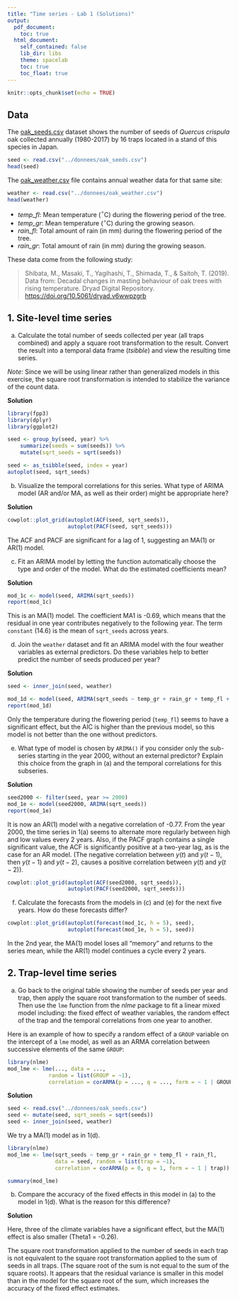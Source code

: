 ---
title: "Time series - Lab 1 (Solutions)"
output:
  pdf_document:
    toc: true
  html_document:
    self_contained: false
    lib_dir: libs
    theme: spacelab
    toc: true
    toc_float: true
---

```{r setup, include=FALSE}
knitr::opts_chunk$set(echo = TRUE)
```

## Data

The [oak_seeds.csv](../donnees/oak_seeds.csv) dataset shows the number of seeds of *Quercus crispula* oak collected annually (1980-2017) by 16 traps located in a stand of this species in Japan.

```{r}
seed <- read.csv("../donnees/oak_seeds.csv")
head(seed)
```

The [oak_weather.csv](../donnees/oak_weather.csv) file contains annual weather data for that same site:

```{r}
weather <- read.csv("../donnees/oak_weather.csv")
head(weather)
```

- *temp_fl*: Mean temperature ($^{\circ}$C) during the flowering period of the tree.
- *temp_gr*: Mean temperature ($^{\circ}$C) during the growing season.
- *rain_fl*: Total amount of rain (in mm) during the flowering period of the tree.
- *rain_gr*: Total amount of rain (in mm) during the growing season.

These data come from the following study:

> Shibata, M., Masaki, T., Yagihashi, T., Shimada, T., & Saitoh, T. (2019). Data from: Decadal changes in masting behaviour of oak trees with rising temperature. Dryad Digital Repository. [https://doi.org/10.5061/dryad.v6wwpzgrb](https://doi.org/10.5061/dryad.v6wwpzgrb)


## 1. Site-level time series

(a) Calculate the total number of seeds collected per year (all traps combined) and apply a square root transformation to the result. Convert the result into a temporal data frame (*tsibble*) and view the resulting time series.

*Note*: Since we will be using linear rather than generalized models in this exercise, the square root transformation is intended to stabilize the variance of the count data.

**Solution**

```{r, message = FALSE, warning = FALSE}
library(fpp3)
library(dplyr)
library(ggplot2)

seed <- group_by(seed, year) %>%
    summarize(seeds = sum(seeds)) %>%
    mutate(sqrt_seeds = sqrt(seeds))

seed <- as_tsibble(seed, index = year)
autoplot(seed, sqrt_seeds)
```

(b) Visualize the temporal correlations for this series. What type of ARIMA model (AR and/or MA, as well as their order) might be appropriate here?

**Solution**

```{r}
cowplot::plot_grid(autoplot(ACF(seed, sqrt_seeds)), 
                   autoplot(PACF(seed, sqrt_seeds)))
```

The ACF and PACF are significant for a lag of 1, suggesting an MA(1) or AR(1) model.

(c) Fit an ARIMA model by letting the function automatically choose the type and order of the model. What do the estimated coefficients mean?

**Solution**

```{r}
mod_1c <- model(seed, ARIMA(sqrt_seeds))
report(mod_1c)
```

This is an MA(1) model. The coefficient MA1 is -0.69, which means that the residual in one year contributes negatively to the following year. The term `constant` (14.6) is the mean of `sqrt_seeds` across years.

(d) Join the `weather` dataset and fit an ARIMA model with the four weather variables as external predictors. Do these variables help to better predict the number of seeds produced per year?

**Solution**

```{r}
seed <- inner_join(seed, weather)

mod_1d <- model(seed, ARIMA(sqrt_seeds ~ temp_gr + rain_gr + temp_fl + rain_fl))
report(mod_1d)
```

Only the temperature during the flowering period (`temp_fl`) seems to have a significant effect, but the AIC is higher than the previous model, so this model is not better than the one without predictors.

(e) What type of model is chosen by `ARIMA()` if you consider only the sub-series starting in the year 2000, without an external predictor? Explain this choice from the graph in (a) and the temporal correlations for this subseries.

**Solution**

```{r}
seed2000 <- filter(seed, year >= 2000)
mod_1e <- model(seed2000, ARIMA(sqrt_seeds))
report(mod_1e)
```

It is now an AR(1) model with a negative correlation of -0.77. From the year 2000, the time series in 1(a) seems to alternate more regularly between high and low values every 2 years. Also, if the PACF graph contains a single significant value, the ACF is significantly positive at a two-year lag, as is the case for an AR model. (The negative correlation between $y(t)$ and $y(t-1)$, then $y(t-1)$ and $y(t-2)$, causes a positive correlation between $y(t)$ and $y(t-2)$).

```{r}
cowplot::plot_grid(autoplot(ACF(seed2000, sqrt_seeds)),
                   autoplot(PACF(seed2000, sqrt_seeds)))
```

(f) Calculate the forecasts from the models in (c) and (e) for the next five years. How do these forecasts differ?

```{r}
cowplot::plot_grid(autoplot(forecast(mod_1c, h = 5), seed),
                   autoplot(forecast(mod_1e, h = 5), seed))
```

In the 2nd year, the MA(1) model loses all "memory" and returns to the series mean, while the AR(1) model continues a cycle every 2 years.

## 2. Trap-level time series

(a) Go back to the original table showing the number of seeds per year and trap, then apply the square root transformation to the number of seeds. Then use the `lme` function from the *nlme* package to fit a linear mixed model including: the fixed effect of weather variables, the random effect of the trap and the temporal correlations from one year to another. 

Here is an example of how to specify a random effect of a `GROUP` variable on the intercept of a `lme` model, as well as an ARMA correlation between successive elements of the same `GROUP`:

```{r, eval = FALSE}
library(nlme)
mod_lme <- lme(..., data = ...,
             random = list(GROUP = ~1), 
             correlation = corARMA(p = ..., q = ..., form = ~ 1 | GROUP))
```

**Solution**

```{r}
seed <- read.csv("../donnees/oak_seeds.csv")
seed <- mutate(seed, sqrt_seeds = sqrt(seeds))
seed <- inner_join(seed, weather)
```

We try a MA(1) model as in 1(d).

```{r, message = FALSE, warning = FALSE}
library(nlme)
mod_lme <- lme(sqrt_seeds ~ temp_gr + rain_gr + temp_fl + rain_fl, 
               data = seed, random = list(trap = ~1), 
               correlation = corARMA(p = 0, q = 1, form = ~ 1 | trap))

summary(mod_lme)
```


(b) Compare the accuracy of the fixed effects in this model in (a) to the model in 1(d). What is the reason for this difference?

**Solution**

Here, three of the climate variables have a significant effect, but the MA(1) effect is also smaller (Theta1 = -0.26). 

The square root transformation applied to the number of seeds in each trap is not equivalent to the square root transformation applied to the sum of seeds in all traps. (The square root of the sum is not equal to the sum of the square roots). It appears that the residual variance is smaller in this model than in the model for the square root of the sum, which increases the accuracy of the fixed effect estimates.


